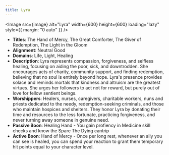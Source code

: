 ```yaml
---
title: Lyra
---
```



<Image src={image} alt="Lyra" width={600} height={600} loading="lazy" style={{ margin: "0 auto" }} />

- **Titles**: The Hand of Mercy, The Great Comforter, The Giver of Redemption, The Light in the Gloom
- **Alignment**: Neutral Good
- **Domains**: Life, Light, Healing
- **Description**: Lyra represents compassion, forgiveness, and selfless healing, focusing on aiding the poor, sick, and downtrodden. She encourages acts of charity, community support, and finding redemption, believing that no soul is entirely beyond hope. Lyra's presence provides solace and reminds mortals that kindness and altruism are the greatest virtues. She urges her followers to act not for reward, but purely out of love for fellow sentient beings.
- **Worshippers**: Healers, nurses, caregivers, charitable workers, nuns and priests dedicated to the needy, redemption-seeking criminals, and those who maintain hospices and shelters. They honor Lyra by donating their time and resources to the less fortunate, practicing forgiveness, and never turning away someone in genuine need.
- **Passive Boon**: Healing Hand - You gain profiency in Medicine skill checks and know the Spare The Dying cantrip
- **Active Boon**: Hand of Mercy - Once per long rest, whenever an ally you can see is healed, you can spend your reaction to grant them temporary hit points equal to your character level.
